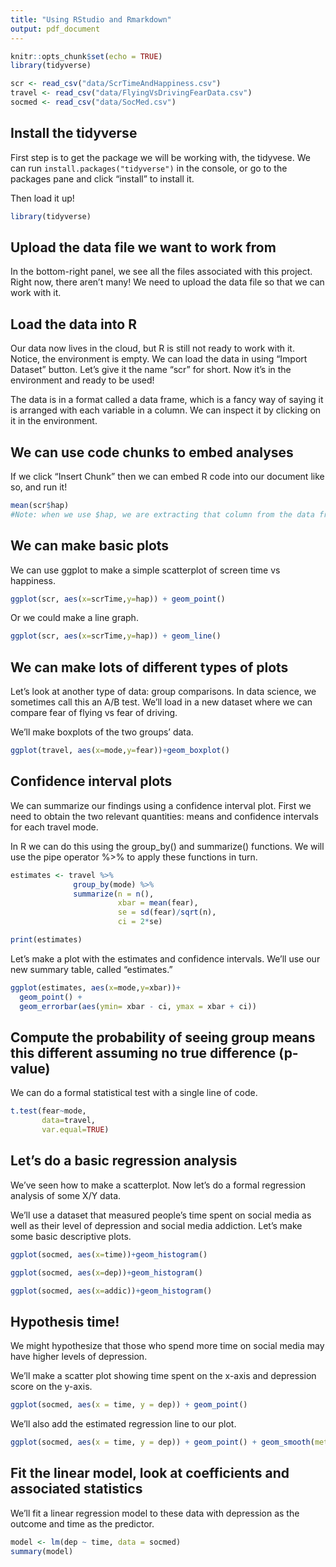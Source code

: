 ```yaml
---
title: "Using RStudio and Rmarkdown"
output: pdf_document
---
```


```r
knitr::opts_chunk$set(echo = TRUE)
library(tidyverse)

scr <- read_csv("data/ScrTimeAndHappiness.csv")
travel <- read_csv("data/FlyingVsDrivingFearData.csv")
socmed <- read_csv("data/SocMed.csv")
```

## Install the tidyverse
First step is to get the package we will be working with, the tidyvese. We can run `install.packages("tidyverse")` in the console, or go to the packages pane and click "install" to install it.

Then load it up!

```r
library(tidyverse)
```


## Upload the data file we want to work from
In the bottom-right panel, we see all the files associated with this project. Right now, there aren't many! We need to upload the data file so that we can work with it.

## Load the data into R
Our data now lives in the cloud, but R is still not ready to work with it. Notice, the environment is empty. We can load the data in using "Import Dataset" button. Let's give it the name "scr" for short. Now it's in the environment and ready to be used!

The data is in a format called a data frame, which is a fancy way of saying it is arranged with each variable in a column. We can inspect it by clicking on it in the environment.

## We can use code chunks to embed analyses
If we click "Insert Chunk" then we can embed R code into our document like so, and run it!

```r
mean(scr$hap) 
#Note: when we use $hap, we are extracting that column from the data frame!
```
## We can make basic plots
We can use ggplot to make a simple scatterplot of screen time vs happiness. 

```r
ggplot(scr, aes(x=scrTime,y=hap)) + geom_point()
```

Or we could make a line graph.

```r
ggplot(scr, aes(x=scrTime,y=hap)) + geom_line()
```



## We can make lots of different types of plots
Let's look at another type of data: group comparisons. In data science, we sometimes call this an A/B test. We'll load in a new dataset where we can compare fear of flying vs fear of driving.

We'll make boxplots of the two groups' data.

```r
ggplot(travel, aes(x=mode,y=fear))+geom_boxplot() 
```


## Confidence interval plots
We can summarize our findings using a confidence interval plot. First we need to obtain the two relevant quantities: means and confidence intervals for each travel mode.

In R we can do this using the group_by() and summarize() functions. We will use the pipe operator %>% to apply these functions in turn.

```r
estimates <- travel %>% 
              group_by(mode) %>% 
              summarize(n = n(), 
                        xbar = mean(fear), 
                        se = sd(fear)/sqrt(n),
                        ci = 2*se)

print(estimates)
```

Let's make a plot with the estimates and confidence intervals. We'll use our new summary table, called "estimates."

```r
ggplot(estimates, aes(x=mode,y=xbar))+
  geom_point() + 
  geom_errorbar(aes(ymin= xbar - ci, ymax = xbar + ci))
```

## Compute the probability of seeing group means this different assuming no true difference (p-value)

We can do a formal statistical test with a single line of code.

```r
t.test(fear~mode, 
       data=travel, 
       var.equal=TRUE)
```


## Let's do a basic regression analysis 
We've seen how to make a scatterplot. Now let's do a formal regression analysis of some X/Y data.

We'll use a dataset that measured people's time spent on social media as well as their level of depression and social media addiction. Let's make some basic descriptive plots.

```r
ggplot(socmed, aes(x=time))+geom_histogram()

ggplot(socmed, aes(x=dep))+geom_histogram()

ggplot(socmed, aes(x=addic))+geom_histogram()


```


## Hypothesis time!

We might hypothesize that those who spend more time on social media may have higher levels of depression.

We'll make a scatter plot showing time spent on the x-axis and depression score on the y-axis.

```r
ggplot(socmed, aes(x = time, y = dep)) + geom_point()
```


We'll also add the estimated regression line to our plot. 

```r
ggplot(socmed, aes(x = time, y = dep)) + geom_point() + geom_smooth(method="lm")
```

## Fit the linear model, look at coefficients and associated statistics 
We'll fit a linear regression model to these data with depression as the outcome and time as the predictor.

```r
model <- lm(dep ~ time, data = socmed)
summary(model)
```


